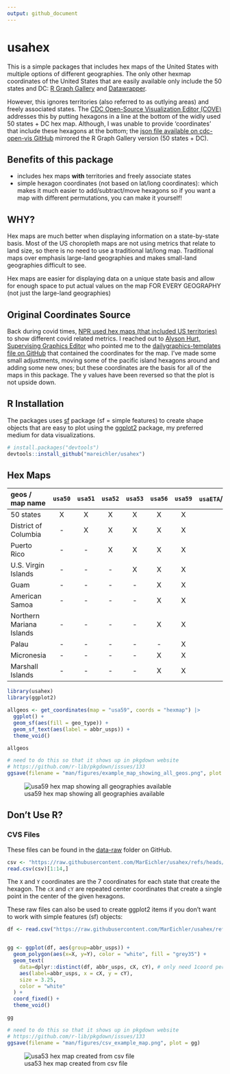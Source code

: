 ```yaml
---
output: github_document
---
```


# usahex

This is a simple packages that includes hex maps of the United States with multiple options of different geographies.  The only other hexmap coordinates of the United States that are easily available only include the 50 states and DC: [R Graph Gallery](https://r-graph-gallery.com/328-hexbin-map-of-the-usa.html) and [Datawrapper](https://www.datawrapper.de/basemaps/usa-states-hexagons.html).  

However, this ignores territories (also referred to as outlying areas) and freely associated states.  The [CDC Open-Source Visualization Editor (COVE)](https://www.cdc.gov/cove/data-visualization-types/hex-map.html) addresses this by putting hexagons in a line at the bottom of the widly used 50 states + DC hex map. Although, I was unable to provide 'coordinates' that include these hexagons at the bottom; the [json file available on cdc-open-vis GitHub](https://github.com/CDCgov/cdc-open-viz/blob/main/packages/map/src/components/UsaMap/data/us-hex-topo.json) mirrored the R Graph Gallery version (50 states + DC).


## Benefits of this package

- includes hex maps **with** territories and freely associate states
- simple hexagon coordinates (not based on lat/long coordinates): which makes it much easier to add/subtract/move hexagons so if you want a map with different permutations, you can make it yourself! 


## WHY? 

Hex maps are much better when displaying information on a state-by-state basis.  Most of the US choropleth maps are not using metrics that relate to land size, so there is no need to use a traditional lat/long map.  Traditional maps over emphasis large-land geographies and makes small-land geographies difficult to see.   

Hex maps are easier for displaying data on a unique state basis and allow for enough space to put actual values on the map FOR EVERY GEOGRAPHY (not just the large-land geographies)


## Original Coordinates Source  


Back during covid times, [NPR used hex maps (that included US territories)](https://www.npr.org/2021/12/27/1068303629/covid-19-omicron-maps-data-states) to show different covid related metrics.  I reached out to [Alyson Hurt, Supervising Graphics Editor](https://www.npr.org/people/348735573/alyson-hurt) who pointed me to the [dailygraphics-templates file on GitHub](https://github.com/nprapps/dailygraphics-templates/blob/129967a4ae36f14cf299f434f9814f7314a00cde/state_grid_map/index.html#L49-L110) that contained the coordinates for the map.  I've made some small adjustments, moving some of the pacific island hexagons around and adding some new ones; but these coordinates are the basis for all of the maps in this package.  The y values have been reversed so that the plot is not upside down. 


## R Installation 

The packages uses [sf](https://r-spatial.github.io/sf/) package (sf = simple features) to create shape objects that are easy to plot using the [ggplot2](https://ggplot2.tidyverse.org/) package, my preferred medium for data visualizations.    

```r
# install.packages("devtools")
devtools::install_github("mareichler/usahex")
```

## Hex Maps 

| geos / map name |`usa50`|`usa51`|`usa52`|`usa53`|`usa56`|`usa59`|`usaETA`/`ETAregions`| 
|:------------    |:-----:|:-----:|:-----:|:-----:|:-----:|:-----:|:-----:|
| 50 states       | X     | X     | X     | X     | X     | X     | X     |
| District of Columbia | -| X     | X     | X     | X     | X     | X     |
| Puerto Rico     | -     | -     | X     | X     | X     | X     | X     |
| U.S. Virgin Islands  | -| -     | -     | X     | X     | X     | X     |
| Guam                 | -| -     | -     | -     | X     | X     | X     |
| American Samoa       | -| -     | -     | -     | X     | X     | X     |
| Northern Mariana Islands| -| -  | -     | -     | X     | X     | X     |
| Palau                | -| -     | -     | -     | -     | X     | X     |
| Micronesia           | -| -     | -     | -     | X     | X     | -     |
| Marshall Islands     | -| -     | -     | -     | X     | X     | -     |


```r
library(usahex)
library(ggplot2)
```


```r
allgeos <- get_coordinates(map = "usa59", coords = "hexmap") |> 
  ggplot() + 
  geom_sf(aes(fill = geo_type)) + 
  geom_sf_text(aes(label = abbr_usps)) + 
  theme_void()
```

```r
allgeos
```

```r
# need to do this so that it shows up in pkgdown website 
# https://github.com/r-lib/pkgdown/issues/133
ggsave(filename = "man/figures/example_map_showing_all_geos.png", plot = allgeos)
```

![usa59 hex map showing all geographies available](man/figures/example_map_showing_all_geos.png)



## Don't Use R? 


### CVS Files 

These files can be found in the [data-raw](https://github.com/MarEichler/usahex/tree/main/data-raw) folder on GitHub.   


```r
csv <- "https://raw.githubusercontent.com/MarEichler/usahex/refs/heads/main/data-raw/usa53.csv"
read.csv(csv)[1:14,]
```

The `X` and `Y` coordinates are the 7 coordinates for each state that create the hexagon.  The `cX` and `cY` are repeated center coordinates that create a single point in the center of the given hexagons.  

These raw files can also be used to create ggplot2 items if you don't want to work with simple features (sf) objects: 

```r
df <- read.csv("https://raw.githubusercontent.com/MarEichler/usahex/refs/heads/main/data-raw/usa53.csv") 


gg <- ggplot(df, aes(group=abbr_usps)) +
  geom_polygon(aes(x=X, y=Y), color = "white", fill = "grey35") +
  geom_text(
    data=dplyr::distinct(df, abbr_usps, cX, cY), # only need 1coord per state
    aes(label=abbr_usps, x = cX, y = cY), 
    size = 3.25, 
    color = "white"
  ) +
  coord_fixed() + 
  theme_void() 
```

```r
gg
```

```r
# need to do this so that it shows up in pkgdown website 
# https://github.com/r-lib/pkgdown/issues/133
ggsave(filename = "man/figures/csv_example_map.png", plot = gg)
```

![usa53 hex map created from csv file](man/figures/csv_example_map.png)


